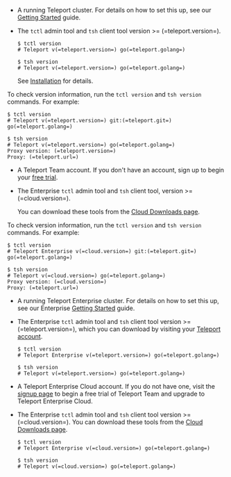 <Tabs>
<TabItem scope={["oss"]} label="Teleport Community Edition">

- A running Teleport cluster. For details on how to set this up, see our
  [Getting Started](../index.mdx) guide.

- The `tctl` admin tool and `tsh` client tool version >= (=teleport.version=).

  ```code
  $ tctl version
  # Teleport v(=teleport.version=) go(=teleport.golang=)

  $ tsh version
  # Teleport v(=teleport.version=) go(=teleport.golang=)
  ```

  See [Installation](../installation.mdx) for details.

To check version information, run the `tctl version` and `tsh version` commands.
For example:

```code
$ tctl version
# Teleport v(=teleport.version=) git:(=teleport.git=) go(=teleport.golang=)
  
$ tsh version
# Teleport v(=teleport.version=) go(=teleport.golang=)
Proxy version: (=teleport.version=)
Proxy: (=teleport.url=)
```


</TabItem>
<TabItem scope="team" label="Teleport Team">

- A Teleport Team account. If you don't have an account, sign 
up to begin your [free trial](https://goteleport.com/signup/).

- The Enterprise `tctl` admin tool and `tsh` client tool, version >= (=cloud.version=).

  You can download these tools from the [Cloud Downloads page](../choose-an-edition/teleport-cloud/downloads.mdx).

To check version information, run the `tctl version` and `tsh version` commands.
For example:

```code
$ tctl version
# Teleport Enterprise v(=cloud.version=) git:(=teleport.git=) go(=teleport.golang=)
  
$ tsh version
# Teleport v(=cloud.version=) go(=teleport.golang=)
Proxy version: (=cloud.version=)
Proxy: (=teleport.url=)
```

</TabItem>
<TabItem
  scope={["enterprise"]} label="Teleport Enterprise">

- A running Teleport Enterprise cluster. For details on how to set this up, see our Enterprise
  [Getting Started](../choose-an-edition/teleport-enterprise/introduction.mdx) guide.

- The Enterprise `tctl` admin tool and `tsh` client tool version >=
  (=teleport.version=), which you can download by visiting your [Teleport
  account](https://teleport.sh).

  ```code
  $ tctl version
  # Teleport Enterprise v(=teleport.version=) go(=teleport.golang=)
  
  $ tsh version
  # Teleport v(=teleport.version=) go(=teleport.golang=)
  ```

</TabItem>
<TabItem scope={["cloud"]}
  label="Teleport Enterprise Cloud">

- A Teleport Enterprise Cloud account. If you do not have one, visit the [signup
  page](https://goteleport.com/signup/) to begin a free trial of Teleport Team
  and upgrade to Teleport Enterprise Cloud. 

- The Enterprise `tctl` admin tool and `tsh` client tool version >= (=cloud.version=).
  You can download these tools from the [Cloud Downloads page](../choose-an-edition/teleport-cloud/downloads.mdx).

  ```code
  $ tctl version
  # Teleport Enterprise v(=cloud.version=) go(=teleport.golang=)
  
  $ tsh version
  # Teleport v(=cloud.version=) go(=teleport.golang=)
  ```

</TabItem>
</Tabs>
